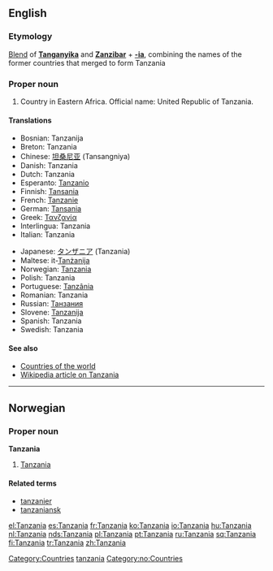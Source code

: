 ==English==

===Etymology===
[[Blend]] of '''[[w:Tanganyika|Tanganyika]]''' and '''[[w:Zanzibar|Zanzibar]]''' + '''[[-ia]]''', combining the names of the former countries that merged to form Tanzania

===Proper noun===
{{en-proper noun}}

# Country in Eastern Africa. Official name: United Republic of Tanzania.

====Translations====
{{top}}
*Bosnian: Tanzanija {{f}}
*Breton: Tanzania
*Chinese: [[坦桑尼亚]] (Tansangniya)
*Danish: Tanzania
*Dutch: Tanzania
*Esperanto: [[Tanzanio]]
*Finnish: [[Tansania]]
*French: [[Tanzanie]] {{f}}
*German: [[Tansania]]
*Greek: [[Τανζανία]] {{f}}
*Interlingua: Tanzania
*Italian: Tanzania {{f}}
{{mid}}
*Japanese: [[タンザニア]] (Tanzania)
*Maltese: it-[[Tanżanija]]
*Norwegian: [[#Norwegian|Tanzania]]
*Polish: Tanzania
*Portuguese: [[Tanzânia]]
*Romanian: Tanzania {{f}}
*Russian: [[Танзания]]
*Slovene: [[Tanzanija]] {{f}}
*Spanish: Tanzania
*Swedish: Tanzania
{{bottom}}

====See also====
*[[Countries of the world]]
*[[w:Tanzania|Wikipedia article on Tanzania]]

[[Category:Countries]]
[[Category:Portmanteaus|tanzania]]

----

==Norwegian==

===Proper noun===
'''Tanzania'''

# [[#English|Tanzania]]

====Related terms====
*[[tanzanier]]
*[[tanzaniansk]]

[[Category:no:Countries]]

[[el:Tanzania]]
[[es:Tanzania]]
[[fr:Tanzania]]
[[ko:Tanzania]]
[[io:Tanzania]]
[[hu:Tanzania]]
[[nl:Tanzania]]
[[nds:Tanzania]]
[[pl:Tanzania]]
[[pt:Tanzania]]
[[ru:Tanzania]]
[[sq:Tanzania]]
[[fi:Tanzania]]
[[tr:Tanzania]]
[[zh:Tanzania]]